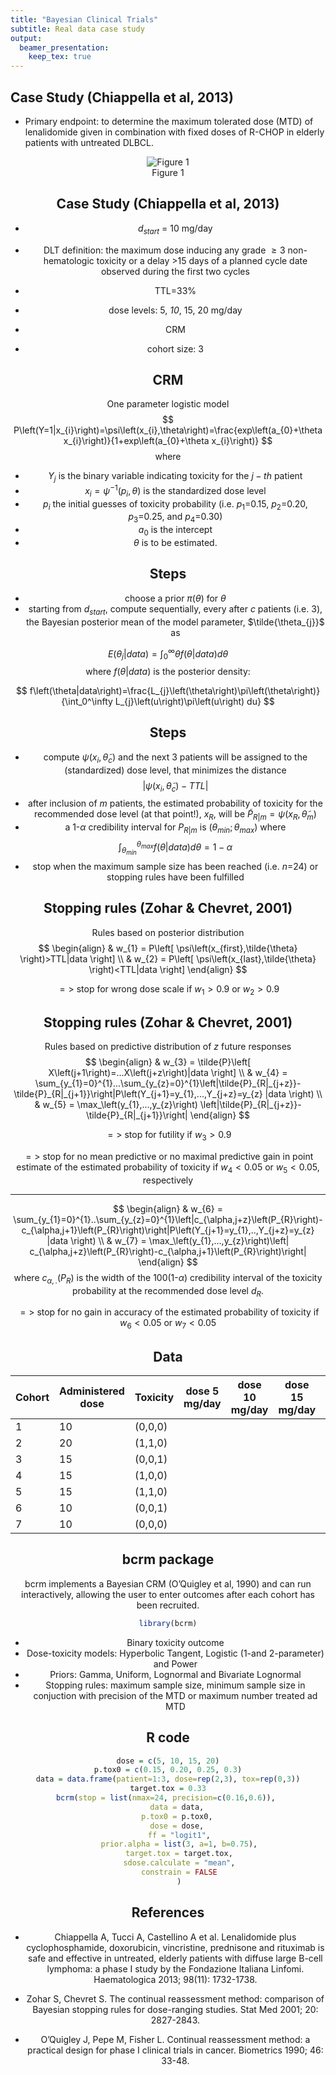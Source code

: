 ```yaml
---
title: "Bayesian Clinical Trials"
subtitle: Real data case study
output:
  beamer_presentation: 
    keep_tex: true
---
```


## Case Study (Chiappella et al, 2013)
* Primary endpoint: to determine the maximum tolerated dose (MTD) of lenalidomide given in combination with fixed doses of R-CHOP in elderly patients with untreated DLBCL.

<center>![Figure 1](images/figure1.jpg)<center>

## Case Study (Chiappella et al, 2013)

* $d_{start}$ = 10 mg/day
* DLT definition: the maximum dose inducing any grade $\ge 3$ non-hematologic toxicity or a delay >15 days of a planned cycle date observed during the first two cycles
* TTL=33%

* dose levels: 5, _10_, 15, 20 mg/day
* CRM
* cohort size: 3

## CRM 
One parameter logistic model
$$ 
P\left(Y=1|x_{i}\right)=\psi\left(x_{i},\theta\right)=\frac{exp\left(a_{0}+\theta x_{i}\right)}{1+exp\left(a_{0}+\theta x_{i}\right)}
$$
where 

* $Y_{j}$ is the binary variable indicating toxicity for the $j-th$ patient
* $x_{i}=\psi^{-1}\left(p_{i},\theta\right)$ is the standardized dose level
* $p_{i}$ the initial guesses of toxicity probability (i.e. $p_{1}$=0.15, $p_{2}$=0.20, $p_{3}$=0.25, and $p_{4}$=0.30)
* $a_{0}$ is the intercept 
* $\theta$ is to be estimated. 

## Steps
* choose a prior $\pi\left(\theta\right)$ for $\theta$
* starting from $d_{start}$, compute sequentially, every after _c_ patients (i.e. 3), the Bayesian posterior mean of the model parameter, $\tilde{\theta_{j}}$ as 

$$
E\left(\theta_{j}|data\right)=\int_0^\infty \theta f\left(\theta|data\right) d\theta
$$
where $f\left(\theta|data\right)$ is the posterior density:  

$$
f\left(\theta|data\right)=\frac{L_{j}\left(\theta\right)\pi\left(\theta\right)}{\int_0^\infty L_{j}\left(u\right)\pi\left(u\right) du}
$$

## Steps
* compute $\psi\left(x_{i},\tilde{\theta}_{c}\right)$ and the next 3 patients will be assigned to the (standardized) dose level, that minimizes the distance $$\left|\psi\left(x_{i},\tilde{\theta}_{c}\right)-TTL\right|$$
* after inclusion of _m_ patients, the estimated probability of toxicity for the recommended dose level (at that point!), $x_{R}$, will be $\tilde{P}_{R|m}=\psi\left(x_{R},\tilde{\theta}_{m}\right)$
* a 1-$\alpha$ credibility interval for $P_{R|m}$ is $\left(\theta_{min};\theta_{max}\right)$ where  
$$ 
\int_{\theta_{min}}^{\theta_{max}} f\left(\theta|data\right) d\theta=1-\alpha 
$$
* stop when the maximum sample size has been reached (i.e. _n_=24) or stopping rules have been fulfilled

## Stopping rules (Zohar & Chevret, 2001)
Rules based on posterior distribution
$$
\begin{align}
          & w_{1} = P\left[ \psi\left(x_{first},\tilde{\theta} \right)>TTL|data \right] \\
          & w_{2} = P\left[ \psi\left(x_{last},\tilde{\theta} \right)<TTL|data \right] 
\end{align}
$$

$=>$ stop for wrong dose scale if $w_{1}>0.9$ or $w_{2}>0.9$ 

## Stopping rules (Zohar & Chevret, 2001)
Rules based on predictive distribution of _z_ future responses
$$
\begin{align}
          & w_{3} = \tilde{P}\left[ X\left(j+1\right)=...X\left(j+z\right)|data \right] \\
          & w_{4} = \sum_{y_{1}=0}^{1}...\sum_{y_{z}=0}^{1}\left|\tilde{P}_{R|_{j+z}}-\tilde{P}_{R|_{j+1}}\right|P\left(Y_{j+1}=y_{1},...,Y_{j+z}=y_{z} |data \right) \\
          & w_{5} = \max_\left(y_{1},...,y_{z}\right)  \left|\tilde{P}_{R|_{j+z}}-\tilde{P}_{R|_{j+1}}\right| 
\end{align}
$$

$=>$ stop for futility if $w_{3}>0.9$ 

$=>$ stop for no mean predictive or no maximal predictive gain in point estimate of the estimated probability of toxicity if  $w_{4}<0.05$ or $w_{5}<0.05$, respectively

*****
$$
\begin{align}
          & w_{6} = \sum_{y_{1}=0}^{1}..\sum_{y_{z}=0}^{1}\left|c_{\alpha,j+z}\left(P_{R}\right)-c_{\alpha,j+1}\left(P_{R}\right)\right|P\left(Y_{j+1}=y_{1},..,Y_{j+z}=y_{z} |data \right) \\
          & w_{7} = \max_\left(y_{1},...,y_{z}\right)\left| c_{\alpha,j+z}\left(P_{R}\right)-c_{\alpha,j+1}\left(P_{R}\right)\right|
\end{align}
$$
where $c_{\alpha,.}\left(P_{R}\right)$ is the width of the 100(1-$\alpha$) credibility interval of the toxicity probability at the recommended dose level $d_{R}$.


$=>$ stop for no gain in accuracy of the estimated probability of toxicity if $w_{6}<0.05$ or $w_{7}<0.05$


## Data
| Cohort | Administered dose | Toxicity | dose 5 mg/day | dose 10 mg/day | dose 15 mg/day | dose 20 mg/day |
| ------ | ----------------- | -------- | ------------- | -------------- | -------------- | -------------- |
| 1      | 10                | (0,0,0)  |               |                |                |                |
| 2      | 20                | (1,1,0)  |               |                |                |                |
| 3      | 15                | (0,0,1)  |               |                |                |                |
| 4      | 15                | (1,0,0)  |               |                |                |                |
| 5      | 15                | (1,1,0)  |               |                |                |                |
| 6      | 10                | (0,0,1)  |               |                |                |                |
| 7      | 10                | (0,0,0)  |               |                |                |                |

## bcrm package
bcrm implements a Bayesian CRM (O'Quigley et al, 1990) and can run interactively, allowing the user to enter outcomes after each cohort has been recruited.
```r
library(bcrm)
```
* Binary toxicity outcome 
* Dose-toxicity models: Hyperbolic Tangent, Logistic (1-and 2-parameter) and Power
* Priors: Gamma, Uniform, Lognormal and Bivariate Lognormal
* Stopping rules: maximum sample size, minimum sample size in conjuction with precision of the MTD or maximum number treated ad MTD

## R code

```r
dose = c(5, 10, 15, 20)
p.tox0 = c(0.15, 0.20, 0.25, 0.3)
data = data.frame(patient=1:3, dose=rep(2,3), tox=rep(0,3))
target.tox = 0.33
bcrm(stop = list(nmax=24, precision=c(0.16,0.6)), 
     data = data, 
     p.tox0 = p.tox0, 
     dose = dose, 
     ff = "logit1",
     prior.alpha = list(3, a=1, b=0.75),
     target.tox = target.tox,
     sdose.calculate = "mean",
     constrain = FALSE
     )
```

## References
* Chiappella A, Tucci A, Castellino A et al. Lenalidomide plus cyclophosphamide, doxorubicin, vincristine, prednisone and rituximab is safe and effective in untreated, elderly patients with diffuse large B-cell lymphoma: a phase I study by the Fondazione Italiana Linfomi. Haematologica 2013; 98(11): 1732-1738.

* Zohar S, Chevret S. The continual reassessment method: comparison of Bayesian stopping rules for dose-ranging studies. Stat Med 2001; 20: 2827-2843.

* O'Quigley J, Pepe M, Fisher L. Continual reassessment method: a practical design for phase I clinical trials in cancer. Biometrics 1990; 46: 33-48.






